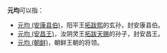 '''元均'''可以指：
* [[元均_(安康县伯)|元均 (安康县伯)]]，阳平王[[拓跋熙|拓跋熙]]的玄孙，封安康县伯。 
* [[元均_(安昌王)|元均 (安昌王)]]，汝阴灵王[[拓跋天赐|拓跋天赐]]的孙子，封安昌王。 
* [[元均_(朝鲜)|元均 (朝鲜)]]，朝鲜王朝的将领。 

{{Disambiguation|Cat=二字元姓人名消歧义}}